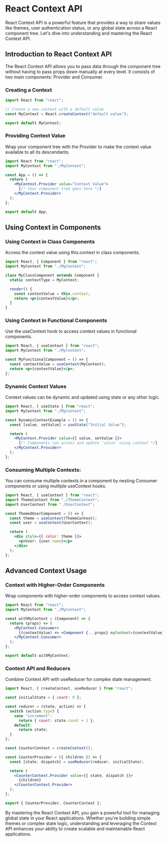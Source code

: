 
# React Context API
React Context API is a powerful feature that provides a way to share values like themes, user authentication status, or any global state across a React component tree. Let's dive into understanding and mastering the React Context API.

## Introduction to React Context API

The React Context API allows you to pass data through the component tree without having to pass props down manually at every level. It consists of two main components: Provider and Consumer.

### Creating a Context

```jsx
import React from "react";

// Create a new context with a default value
const MyContext = React.createContext("default value");

export default MyContext;
```

### Providing Context Value

Wrap your component tree with the Provider to make the context value available to all its descendants.

```jsx
import React from "react";
import MyContext from "./MyContext";

const App = () => {
  return (
    <MyContext.Provider value="Context Value">
      {/* Your component tree goes here */}
    </MyContext.Provider>
  );
};

export default App;
```

## Using Context in Components

### Using Context in Class Components

Access the context value using this.context in class components.

```jsx
import React, { Component } from "react";
import MyContext from "./MyContext";

class MyClassComponent extends Component {
  static contextType = MyContext;

  render() {
    const contextValue = this.context;
    return <p>{contextValue}</p>;
  }
}
```

### Using Context in Functional Components

Use the useContext hook to access context values in functional components.

```jsx
import React, { useContext } from "react";
import MyContext from "./MyContext";

const MyFunctionalComponent = () => {
  const contextValue = useContext(MyContext);
  return <p>{contextValue}</p>;
};
```

### Dynamic Context Values

Context values can be dynamic and updated using state or any other logic.

```jsx
import React, { useState } from "react";
import MyContext from "./MyContext";

const DynamicContextExample = () => {
  const [value, setValue] = useState("Initial Value");

  return (
    <MyContext.Provider value={{ value, setValue }}>
      {/* Components can access and update 'value' using context */}
    </MyContext.Provider>
  );
};
```

### Consuming Multiple Contexts:

You can consume multiple contexts in a component by nesting Consumer components or using multiple useContext hooks.

```jsx
import React, { useContext } from "react";
import ThemeContext from "./ThemeContext";
import UserContext from "./UserContext";

const ThemedUserComponent = () => {
  const theme = useContext(ThemeContext);
  const user = useContext(UserContext);

  return (
    <div style={{ color: theme }}>
      <p>User: {user.name}</p>
    </div>
  );
};
```

## Advanced Context Usage

<Steps>

### Context with Higher-Order Components

Wrap components with higher-order components to access context values.

```jsx
import React from "react";
import MyContext from "./MyContext";

const withMyContext = (Component) => {
  return (props) => (
    <MyContext.Consumer>
      {(contextValue) => <Component {...props} myContext={contextValue} />}
    </MyContext.Consumer>
  );
};

export default withMyContext;
```

### Context API and Reducers

Combine Context API with useReducer for complex state management.

```jsx
import React, { createContext, useReducer } from "react";

const initialState = { count: 0 };

const reducer = (state, action) => {
  switch (action.type) {
    case "increment":
      return { count: state.count + 1 };
    default:
      return state;
  }
};

const CounterContext = createContext();

const CounterProvider = ({ children }) => {
  const [state, dispatch] = useReducer(reducer, initialState);

  return (
    <CounterContext.Provider value={{ state, dispatch }}>
      {children}
    </CounterContext.Provider>
  );
};

export { CounterProvider, CounterContext };
```

</Steps>
By mastering the React Context API, you gain a powerful tool for managing global state in your React applications. Whether you're building simple themes or complex state logic, understanding and leveraging the Context API enhances your ability to create scalable and maintainable React applications.

